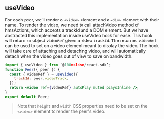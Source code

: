 ## useVideo

For each peer, we’ll render a `<video>` element and a `<div>` element with their name.
To render the video, we need to call attachVideo method of hmsActions, which accepts a trackId and a DOM element.
But we have abstracted this implementation inside useVideo hook for ease. This hook will return an object `videoRef` given a video `trackId`. The returned `videoRef` can be used to set on a video element meant to display the video. The hook will take care of attaching and detaching video, and will automatically detach when the video goes out of view to save on bandwidth.


```jsx
import { useVideo } from ‘@100mslive/react-sdk’;
function Peer({ peer }) {
  const { videoRef } = useVideo({
    trackId: peer.videoTrack,
  });
  return <video ref={videoRef} autoPlay muted playsInline />;
}
export default Peer;
```

> Note that `height` and `width` CSS properties need to be set on the `<video>` element to render the peer's video.

